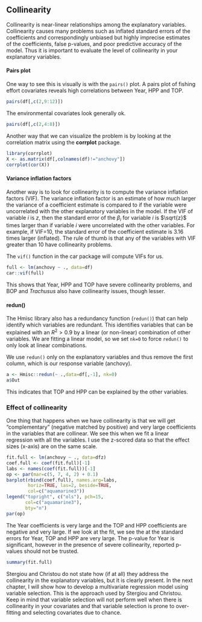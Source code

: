 ## Collinearity {#collinear}

<!--
if(file.exists("Fish-Forecast.Rmd")) file.remove("Fish-Forecast.Rmd")
bookdown::preview_chapter("Forecasting-6-2-Covariates-MSEG.Rmd")
-->

Collinearity is near-linear relationships among the explanatory variables. Collinearity causes many problems such as inflated standard errors of the coefficients and correspondingly unbiased but highly imprecise estimates of the coefficients, false p-values, and poor predictive accuracy of the model. Thus it is important to evaluate the level of collinearity in your explanatory variables.

#### Pairs plot {-}

One way to see this is visually is with the `pairs()` plot.  A pairs plot of fishing effort covariates reveals high correlations between Year, HPP and TOP.

```r
pairs(df[,c(2,9:12)])
```

The environmental covariates look generally ok.
```r
pairs(df[,c(2,4:8)])
```

Another way that we can visualize the problem is by looking at the correlation matrix using the **corrplot** package.

```r
library(corrplot)
X <- as.matrix(df[,colnames(df)!="anchovy"])
corrplot(cor(X))
```

#### Variance inflation factors {-}

Another way is to look for collinearity is to compute the variance inflation factors (VIF). The variance inflation factor is an estimate of how much larger the variance of a coefficient estimate is compared to if the variable were uncorrelated with the other explanatory variables in the model.  If the VIF of variable $i$ is $z$, then the standard error of the $\beta_i$ for variable $i$ is $\sqrt{z}$ times larger than if variable $i$ were uncorrelated with the other variables. For example, if VIF=10, the standard error of the coefficient estimate is 3.16 times larger (inflated).  The rule of thumb is that any of the variables with VIF greater than 10 have collinearity problems.

The `vif()` function in the car package will compute VIFs for us.  

```r
full <- lm(anchovy ~ ., data=df)
car::vif(full)
```

This shows that Year, HPP and TOP have severe collinearity problems, and BOP and *Trachusus* also have collinearity issues, though lesser.

#### redun()

The Hmisc library also has a redundancy function (`redun()`) that can help identify which variables are redundant.  This identifies variables that can be explained with an $R^2>0.9$ by a linear (or non-linear) combination of other variables.  We are fitting a linear model, so we set `nk=0` to force `redun()` to only look at linear combinations.

We use `redun()` only on the explanatory variables and thus remove the first column, which is our response variable (anchovy).

```r
a <- Hmisc::redun(~ .,data=df[,-1], nk=0)
a$Out
```

This indicates that TOP and HPP can be explained by the other variables.

### Effect of collinearity

One thing that happens when we have collinearity is that we will get "complementary" (negative matched by positive) and very large coefficients in the variables that are collinear. We see this when we fit a linear regression with all the variables. I use the z-scored data so that the effect sizes (x-axis) are on the same scale.

```r
fit.full <- lm(anchovy ~ ., data=dfz)
coef.full <- coef(fit.full)[-1]
labs <- names(coef(fit.full))[-1]
op <- par(mar=c(5, 7, 4, 2) + 0.1)
barplot(rbind(coef.full), names.arg=labs, 
        horiz=TRUE, las=2, beside=TRUE,
        col=c("aquamarine3"))
legend("topright", c("ols"), pch=15, 
       col=c("aquamarine3"), 
       bty="n")
par(op)
```

The Year coefficients is very large and the TOP and HPP coefficients are negative and very large.
If we look at the fit, we see the at the standard errors for Year, TOP and HPP are very large.  The p-value for Year is significant, however in the presence of severe collinearity, reported p-values should not be trusted.

```r
summary(fit.full)
```

Stergiou and Christou do not state how (if at all) they address the collinearity in the explanatory variables, but it is clearly present. In the next chapter, I will show how to develop a multivariate regression model using variable selection. This is the approach used by Stergiou and Christou. Keep in mind that variable selection will not perform well when there is collinearity in your covariates and that variable selection is prone to over-fitting and selecting covariates due to chance.



